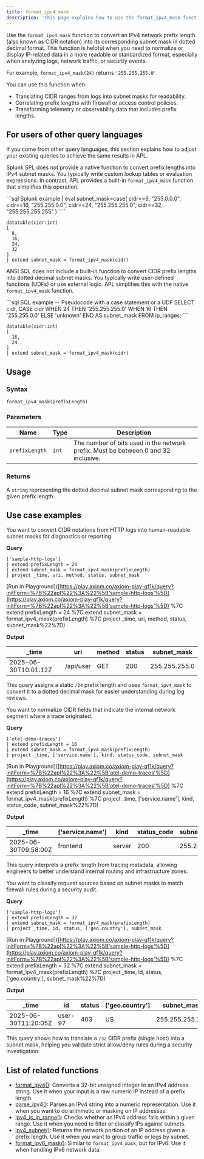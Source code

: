 ```yaml
---
title: format_ipv4_mask
description: 'This page explains how to use the format_ipv4_mask function in APL.'
---
```


Use the `format_ipv4_mask` function to convert an IPv4 network prefix length (also known as CIDR notation) into its corresponding subnet mask in dotted decimal format. This function is helpful when you need to normalize or display IP-related data in a more readable or standardized format, especially when analyzing logs, network traffic, or security events.

For example, `format_ipv4_mask(24)` returns `'255.255.255.0'`.

You can use this function when:

- Translating CIDR ranges from logs into subnet masks for readability.
- Correlating prefix lengths with firewall or access control policies.
- Transforming telemetry or observability data that includes prefix lengths.

## For users of other query languages

If you come from other query languages, this section explains how to adjust your existing queries to achieve the same results in APL.

<AccordionGroup>
<Accordion title="Splunk SPL users">

Splunk SPL does not provide a native function to convert prefix lengths into IPv4 subnet masks. You typically write custom lookup tables or evaluation expressions. In contrast, APL provides a built-in `format_ipv4_mask` function that simplifies this operation.

<CodeGroup>
```sql Splunk example
| eval subnet_mask=case(
    cidr==8, "255.0.0.0",
    cidr==16, "255.255.0.0",
    cidr==24, "255.255.255.0",
    cidr==32, "255.255.255.255"
)
````

```kusto APL equivalent
datatable(cidr:int)
[
  8,
  16,
  24,
  32
]
| extend subnet_mask = format_ipv4_mask(cidr)
```

</CodeGroup>

</Accordion>
<Accordion title="ANSI SQL users">

ANSI SQL does not include a built-in function to convert CIDR prefix lengths into dotted decimal subnet masks. You typically write user-defined functions (UDFs) or use external logic. APL simplifies this with the native `format_ipv4_mask` function.

<CodeGroup>
```sql SQL example
-- Pseudocode with a case statement or a UDF
SELECT cidr,
       CASE cidr
         WHEN 24 THEN '255.255.255.0'
         WHEN 16 THEN '255.255.0.0'
         ELSE 'unknown'
       END AS subnet_mask
FROM ip_ranges;
```

```kusto APL equivalent
datatable(cidr:int)
[
  16,
  24
]
| extend subnet_mask = format_ipv4_mask(cidr)
```

</CodeGroup>

</Accordion>
</AccordionGroup>

## Usage

### Syntax

```kusto
format_ipv4_mask(prefixLength)
```

### Parameters

| Name           | Type  | Description                                                                        |
| -------------- | ----- | ---------------------------------------------------------------------------------- |
| `prefixLength` | `int` | The number of bits used in the network prefix. Must be between 0 and 32 inclusive. |

### Returns

A `string` representing the dotted decimal subnet mask corresponding to the given prefix length.

## Use case examples

<Tabs>
<Tab title="Log analysis">

You want to convert CIDR notations from HTTP logs into human-readable subnet masks for diagnostics or reporting.

**Query**

```kusto
['sample-http-logs']
| extend prefixLength = 24
| extend subnet_mask = format_ipv4_mask(prefixLength)
| project _time, uri, method, status, subnet_mask
```

[Run in Playground]([https://play.axiom.co/axiom-play-qf1k/query?initForm=%7B%22apl%22%3A%22%5B'sample-http-logs'%5D](https://play.axiom.co/axiom-play-qf1k/query?initForm=%7B%22apl%22%3A%22%5B'sample-http-logs'%5D) %7C extend prefixLength = 24 %7C extend subnet_mask = format_ipv4_mask(prefixLength) %7C project _time, uri, method, status, subnet_mask%22%7D)

**Output**

| _time               | uri       | method | status | subnet_mask  |
| -------------------- | --------- | ------ | ------ | ------------- |
| 2025-06-30T10:01:12Z | /api/user | GET    | 200    | 255.255.255.0 |

This query assigns a static `/24` prefix length and uses `format_ipv4_mask` to convert it to a dotted decimal mask for easier understanding during log reviews.

</Tab>
<Tab title="OpenTelemetry traces">

You want to normalize CIDR fields that indicate the internal network segment where a trace originated.

**Query**

```kusto
['otel-demo-traces']
| extend prefixLength = 16
| extend subnet_mask = format_ipv4_mask(prefixLength)
| project _time, ['service.name'], kind, status_code, subnet_mask
```

[Run in Playground]([https://play.axiom.co/axiom-play-qf1k/query?initForm=%7B%22apl%22%3A%22%5B'otel-demo-traces'%5D](https://play.axiom.co/axiom-play-qf1k/query?initForm=%7B%22apl%22%3A%22%5B'otel-demo-traces'%5D) %7C extend prefixLength = 16 %7C extend subnet_mask = format_ipv4_mask(prefixLength) %7C project _time, ['service.name'], kind, status_code, subnet_mask%22%7D)

**Output**

| _time               | ['service.name'] | kind   | status_code | subnet_mask |
| -------------------- | ----------------- | ------ | ------------ | ------------ |
| 2025-06-30T09:58:00Z | frontend          | server | 200          | 255.255.0.0  |

This query interprets a prefix length from tracing metadata, allowing engineers to better understand internal routing and infrastructure zones.

</Tab>
<Tab title="Security logs">

You want to classify request sources based on subnet masks to match firewall rules during a security audit.

**Query**

```kusto
['sample-http-logs']
| extend prefixLength = 32
| extend subnet_mask = format_ipv4_mask(prefixLength)
| project _time, id, status, ['geo.country'], subnet_mask
```

[Run in Playground]([https://play.axiom.co/axiom-play-qf1k/query?initForm=%7B%22apl%22%3A%22%5B'sample-http-logs'%5D](https://play.axiom.co/axiom-play-qf1k/query?initForm=%7B%22apl%22%3A%22%5B'sample-http-logs'%5D) %7C extend prefixLength = 32 %7C extend subnet_mask = format_ipv4_mask(prefixLength) %7C project _time, id, status, ['geo.country'], subnet_mask%22%7D)

**Output**

| _time               | id      | status | ['geo.country'] | subnet_mask    |
| -------------------- | ------- | ------ | ---------------- | --------------- |
| 2025-06-30T11:20:05Z | user-97 | 403    | US               | 255.255.255.255 |

This query shows how to translate a `/32` CIDR prefix (single host) into a subnet mask, helping you validate strict allow/deny rules during a security investigation.

</Tab>
</Tabs>

## List of related functions

- [format_ipv4()](/apl/string-functions/format_ipv4): Converts a 32-bit unsigned integer to an IPv4 address string. Use it when your input is a raw numeric IP instead of a prefix length.
- [parse_ipv4()](/apl/string-functions/parse_ipv4): Parses an IPv4 string into a numeric representation. Use it when you want to do arithmetic or masking on IP addresses.
- [ipv4_is_in_range()](/apl/ip-functions/ipv4_is_in_range): Checks whether an IPv4 address falls within a given range. Use it when you need to filter or classify IPs against subnets.
- [ipv4_subnet()](/apl/ip-functions/ipv4_subnet): Returns the network portion of an IP address given a prefix length. Use it when you want to group traffic or logs by subnet.
- [format_ipv6_mask()](/apl/ip-functions/format_ipv6_mask): Similar to `format_ipv4_mask`, but for IPv6. Use it when handling IPv6 network data.
